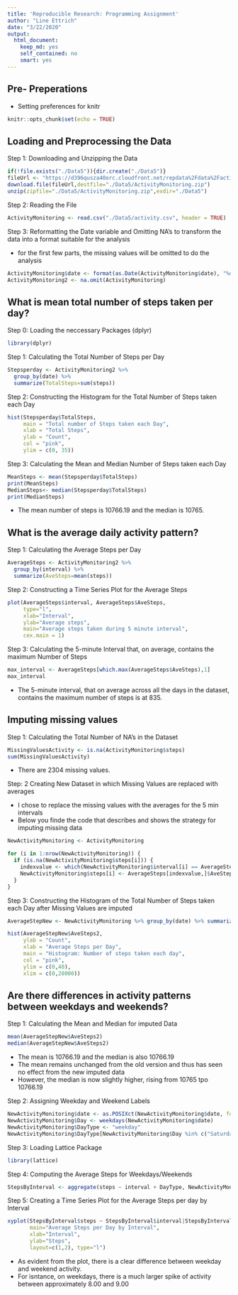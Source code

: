```yaml
---
title: 'Reproducible Research: Programming Assignment'
author: "Line Ettrich"
date: "3/22/2020"
output: 
  html_document: 
    keep_md: yes
    self_contained: no
    smart: yes
---
```

## Pre- Preperations 

* Setting preferences for knitr
```r
knitr::opts_chunk$set(echo = TRUE)
```

## Loading and Preprocessing the Data

Step 1: Downloading and Unzipping the Data 
```r
if(!file.exists("./Data5")){dir.create("./Data5")}
fileUrl <- "https://d396qusza40orc.cloudfront.net/repdata%2Fdata%2Factivity.zip"
download.file(fileUrl,destfile="./Data5/ActivityMonitoring.zip")
unzip(zipfile="./Data5/ActivityMonitoring.zip",exdir="./Data5")
```

Step 2: Reading the File
```r
ActivityMonitoring <- read.csv("./Data5/activity.csv", header = TRUE)
```

Step 3: Reformatting the Date variable and Omitting NA's to transform the data into a format suitable for the analysis


* for the first few parts, the missing values will be omitted to do the analysis
```r
ActivityMonitoring$date <- format(as.Date(ActivityMonitoring$date), "%d/%m/%y")
ActivityMonitoring2 <- na.omit(ActivityMonitoring)
```

## What is mean total number of steps taken per day?

Step 0: Loading the neccessary Packages (dplyr)
```r
library(dplyr)
```

Step 1: Calculating the Total Number of Steps per Day 
```r
Stepsperday <- ActivityMonitoring2 %>% 
  group_by(date) %>% 
  summarize(TotalSteps=sum(steps))
```

Step 2: Constructing the Histogram for the Total Number of Steps taken each Day 
```r
hist(Stepsperday$TotalSteps, 
     main = "Total number of Steps taken each Day", 
     xlab = "Total Steps", 
     ylab = "Count", 
     col = "pink",
     ylim = c(0, 35))
```

Step 3: Calculating the Mean and Median Number of Steps taken each Day
```r
MeanSteps <- mean(Stepsperday$TotalSteps)
print(MeanSteps)
MedianSteps<- median(Stepsperday$TotalSteps)
print(MedianSteps)
```

* The mean number of steps is 10766.19 and the median is 10765.


## What is the average daily activity pattern?

Step 1: Calculating the Average Steps per Day
```r
AverageSteps <- ActivityMonitoring2 %>%
  group_by(interval) %>%
  summarize(AveSteps=mean(steps))
```

Step 2: Constructing a Time Series Plot for the Average Steps
```r
plot(AverageSteps$interval, AverageSteps$AveSteps, 
     type="l",
     xlab="Interval",
     ylab="Average steps",
     main="Average steps taken during 5 minute interval",
     cex.main = 1)
```

Step 3: Calculating the 5-minute Interval that, on average, contains the maximum Number of Steps
```r
max_interval <- AverageSteps[which.max(AverageSteps$AveSteps),1]
max_interval
```

* The 5-minute interval, that on average across all the days in the dataset, contains the maximum number of steps is at 835.

## Imputing missing values

Step 1: Calculating the Total Number of NA's in the Dataset
```r
MissingValuesActivity <- is.na(ActivityMonitoring$steps)
sum(MissingValuesActivity)
```

* There are 2304 missing values.

Step: 2 Creating New Dataset in which Missing Values are replaced with averages

* I chose to replace the missing values with the averages for the 5 min intervals
* Below you finde the code that describes and shows the strategy for imputing missing data 
```r
NewActivityMonitoring <- ActivityMonitoring

for (i in 1:nrow(NewActivityMonitoring)) {
  if (is.na(NewActivityMonitoring$steps[i])) {
    indexvalue <- which(NewActivityMonitoring$interval[i] == AverageSteps$interval)
    NewActivityMonitoring$steps[i] <- AverageSteps[indexvalue,]$AveSteps
  }
}
```

Step 3: Constructing the Histogram of the Total Number of Steps taken each Day after Missing Values are imputed
```r
AverageStepNew <- NewActivityMonitoring %>% group_by(date) %>% summarize(AveSteps2= sum(steps))

hist(AverageStepNew$AveSteps2,
     ylab = "Count",
     xlab = "Average Steps per Day",
     main = "Histogram: Number of steps taken each day",
     col = "pink",
     ylim = c(0,40),
     xlim = c(0,28000))
```

## Are there differences in activity patterns between weekdays and weekends?

Step 1: Calculating the Mean and Median for imputed Data
```r
mean(AverageStepNew$AveSteps2)
median(AverageStepNew$AveSteps2)
```

* The mean is 10766.19 and the median is also 10766.19
* The mean remains unchanged from the old version and thus has seen no effect from the new imputed data
* However, the median is now slightly higher, rising from 10765 tpo 10766.19


Step 2: Assigning Weekday and Weekend Labels 
```r
NewActivityMonitoring$date <- as.POSIXct(NewActivityMonitoring$date, format = "%d/%m/%y")
NewActivityMonitoring$Day <- weekdays(NewActivityMonitoring$date)
NewActivityMonitoring$DayType <- "weekday"
NewActivityMonitoring$DayType[NewActivityMonitoring$Day %in% c("Saturday", "Sunday")] <- "weekend"
```

Step 3: Loading Lattice Package
```r
library(lattice)
```

Step 4: Computing the Average Steps for Weekdays/Weekends
```r
StepsByInterval <- aggregate(steps ~ interval + DayType, NewActivityMonitoring, mean)
```

Step 5: Creating a Time Series Plot for the Average Steps per day by Interval
```r
xyplot(StepsByInterval$steps ~ StepsByInterval$interval|StepsByInterval$DayType, 
       main="Average Steps per Day by Interval",
       xlab="Interval", 
       ylab="Steps",
       layout=c(1,2), type="l")
```

* As evident from the plot, there is a clear difference between weekday and weekend activity. 
* For isntance, on weekdays, there is a much larger spike of activity between approximately 8.00 and 9.00
